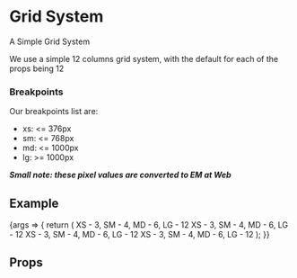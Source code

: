
<Meta title="Layout/Grid" component={Col} />

# Grid System

A Simple Grid System

We use a simple 12 columns grid system, with the default for each of the props being 12

### Breakpoints

Our breakpoints list are:
* xs: <= 376px
* sm: <= 768px
* md: <= 1000px
* lg: >= 1000px

***Small note: these pixel values are converted to EM at Web***

## Example

<Canvas>
    <Story name="Grid">
        {args => {
            return (
                <Row>
                    <Col xs={3} sm={4} md={6} lg={12} style={{backgroundColor: 'yellow'}}>
                        <Text>XS - 3, SM - 4, MD - 6, LG - 12</Text>
                    </Col>
                    <Col xs={3} sm={4} md={6} lg={12} style={{backgroundColor: 'green'}}>
                        <Text>XS - 3, SM - 4, MD - 6, LG - 12</Text>
                    </Col>
                    <Col xs={3} sm={4} md={6} lg={12} style={{backgroundColor: 'blue'}}>
                        <Text>XS - 3, SM - 4, MD - 6, LG - 12</Text>
                    </Col>
                    <Col xs={3} sm={4} md={6} lg={12} style={{backgroundColor: 'gray'}}>
                        <Text>XS - 3, SM - 4, MD - 6, LG - 12</Text>
                    </Col>
                </Row>
            );
        }}
    </Story>
</Canvas>

## Props

<ArgsTable of={Col} />
